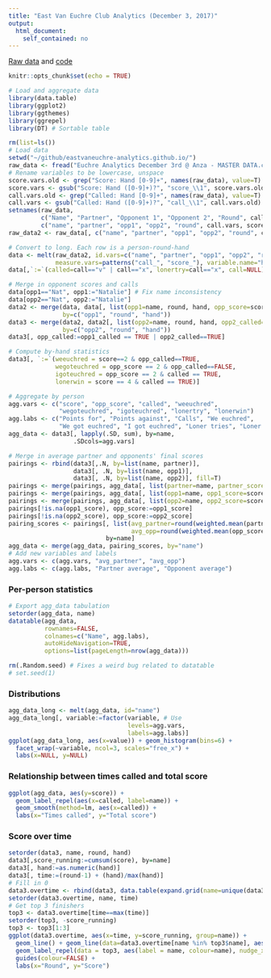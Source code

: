 ```yaml
---
title: "East Van Euchre Club Analytics (December 3, 2017)"
output:
  html_document:
    self_contained: no
---
```


[Raw data](Euchre%20Analytics%20December%203rd%20%40%20Anza%20-%20MASTER%20DATA.csv) and [code](analytics.Rmd)

```r
knitr::opts_chunk$set(echo = TRUE)
```

```r
# Load and aggregate data
library(data.table)
library(ggplot2)
library(ggthemes)
library(ggrepel)
library(DT) # Sortable table

rm(list=ls())
# Load data
setwd("~/github/eastvaneuchre-analytics.github.io/")
raw_data <- fread("Euchre Analytics December 3rd @ Anza - MASTER DATA.csv")
# Rename variables to be lowercase, unspace
score.vars.old <- grep("Score: Hand [0-9]+", names(raw_data), value=T)
score.vars <- gsub("Score: Hand ([0-9]+)?", "score_\\1", score.vars.old)
call.vars.old <- grep("Called: Hand [0-9]+", names(raw_data), value=T)
call.vars <- gsub("Called: Hand ([0-9]+)?", "call_\\1", call.vars.old)
setnames(raw_data, 
         c("Name", "Partner", "Opponent 1", "Opponent 2", "Round", call.vars.old, score.vars.old),
         c("name", "partner", "opp1", "opp2", "round", call.vars, score.vars))
raw_data2 <- raw_data[, c("name", "partner", "opp1", "opp2", "round", call.vars, score.vars), with=F] # Drop other cols

# Convert to long. Each row is a person-round-hand
data <- melt(raw_data2, id.vars=c("name", "partner", "opp1", "opp2", "round"), 
             measure.vars=patterns("call_", "score_"), variable.name="hand", value.name=c("call", "score"))
data[,`:=`(called=call=="v" | call=="x", lonertry=call=="x", call=NULL)] # Split out calls and loner calls

# Merge in opponent scores and calls
data[opp1=="Nat", opp1:="Natalie"] # Fix name inconsistency
data[opp2=="Nat", opp2:="Natalie"]
data2 <- merge(data, data[, list(opp1=name, round, hand, opp_score=score, opp1_called=called)], 
               by=c("opp1", "round", "hand"))
data3 <- merge(data2, data2[, list(opp2=name, round, hand, opp2_called=called)], 
               by=c("opp2", "round", "hand"))
data3[, opp_called:=opp1_called == TRUE | opp2_called==TRUE]

# Compute by-hand statistics
data3[, `:=`(weeuchred = score==2 & opp_called==TRUE,
             wegoteuchred = opp_score == 2 & opp_called==FALSE,
             igoteuchred = opp_score == 2 & called == TRUE, 
             lonerwin = score == 4 & called == TRUE)]

# Aggregate by person
agg.vars <- c("score", "opp_score", "called", "weeuchred", 
              "wegoteuchred", "igoteuchred", "lonertry", "lonerwin")
agg.labs <- c("Points for", "Points against", "Calls", "We euchred", 
              "We got euchred", "I got euchred", "Loner tries", "Loner wins")
agg_data <- data3[, lapply(.SD, sum), by=name, 
                  .SDcols=agg.vars]

# Merge in average partner and opponents' final scores
pairings <- rbind(data3[,.N, by=list(name, partner)],
                  data3[, .N, by=list(name, opp1)],
                  data3[, .N, by=list(name, opp2)], fill=T)
pairings <- merge(pairings, agg_data[, list(partner=name, partner_score=score)], by=c("partner"), all.x=T)
pairings <- merge(pairings, agg_data[, list(opp1=name, opp1_score=score)], by=c("opp1"), all.x=T)
pairings <- merge(pairings, agg_data[, list(opp2=name, opp2_score=score)], by=c("opp2"), all.x=T)
pairings[!is.na(opp1_score), opp_score:=opp1_score]
pairings[!is.na(opp2_score), opp_score:=opp2_score]
pairing_scores <- pairings[, list(avg_partner=round(weighted.mean(partner_score, N, na.rm=T),1),
                                  avg_opp=round(weighted.mean(opp_score, N, na.rm=T),1)),
                           by=name]
agg_data <- merge(agg_data, pairing_scores, by="name")
# Add new variables and labels
agg.vars <- c(agg.vars, "avg_partner", "avg_opp")
agg.labs <- c(agg.labs, "Partner average", "Opponent average")
```


### Per-person statistics

```r
# Export agg_data tabulation
setorder(agg_data, name)
datatable(agg_data,
          rownames=FALSE,
          colnames=c("Name", agg.labs),
          autoHideNavigation=TRUE,
          options=list(pageLength=nrow(agg_data)))
```

```r
rm(.Random.seed) # Fixes a weird bug related to datatable
# set.seed(1)
```

### Distributions

```r
agg_data_long <- melt(agg_data, id="name")
agg_data_long[, variable:=factor(variable, # Use
                                 levels=agg.vars,
                                 labels=agg.labs)]
ggplot(agg_data_long, aes(x=value)) + geom_histogram(bins=6) +
  facet_wrap(~variable, ncol=3, scales="free_x") +
  labs(x=NULL, y=NULL)
```

### Relationship between times called and total score

```r
ggplot(agg_data, aes(y=score)) +
  geom_label_repel(aes(x=called, label=name)) +
  geom_smooth(method=lm, aes(x=called)) +
  labs(x="Times called", y="Total score")
```


### Score over time
```r
setorder(data3, name, round, hand)
data3[,score_running:=cumsum(score), by=name]
data3[, hand:=as.numeric(hand)]
data3[, time:=(round-1) + (hand)/max(hand)]
# Fill in 0
data3.overtime <- rbind(data3, data.table(expand.grid(name=unique(data3$name)), score_running=0, time=0), fill=T)
setorder(data3.overtime, name, time)
# Get top 3 finishers
top3 <- data3.overtime[time==max(time)]
setorder(top3, -score_running)
top3 <- top3[1:3]
ggplot(data3.overtime, aes(x=time, y=score_running, group=name)) + 
  geom_line() + geom_line(data=data3.overtime[name %in% top3$name], aes(colour=name)) +
  geom_label_repel(data = top3, aes(label = name, colour=name), nudge_x = -2) +
  guides(colour=FALSE) +
  labs(x="Round", y="Score")
```



